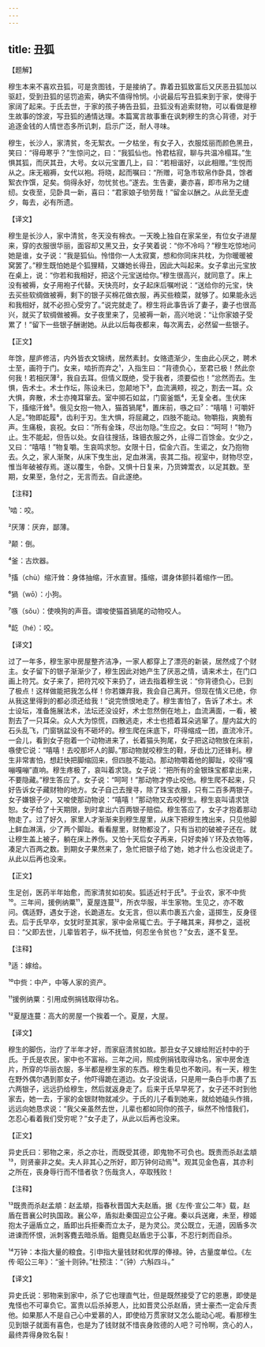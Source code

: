 ```yaml
---
---
---
```

title: 丑狐
---




【题解】


穆生本来不喜欢丑狐，可是贪图钱，于是接纳了。靠着丑狐致富后又厌恶丑狐加以驱赶，受到丑狐的惩罚追索，确实不值得怜悯。小说最后写丑狐来到于家，使得于家阔了起来。于氏去世，于家的孩子祷告丑狐，丑狐没有追索财物，可以看做是穆生故事的馀波，写丑狐的通情达理。本篇寓言故事重在讽刺穆生的贪心背德，对于追逐金钱的人情世态多所讥刺，启示广泛，耐人寻味。

穆生，长沙人，家清贫，冬无絮衣。一夕枯坐，有女子入，衣服炫丽而颜色黑丑，笑曰：“得毋寒乎？”生惊问之，曰：“我狐仙也。怜君枯寂，聊与共温冷榻耳。”生惧其狐，而厌其丑，大号。女以元宝置几上，曰：“若相谐好，以此相赠。”生悦而从之。床无裀褥，女代以袍。将晓，起而嘱曰：“所赠，可急市软帛作卧具，馀者絮衣作馔，足矣。倘得永好，勿忧贫也。”遂去。生告妻，妻亦喜，即市帛为之缝纫。女夜至，见卧具一新，喜曰：“君家娘子劬劳哉！”留金以酬之。从此至无虚夕，每去，必有所遗。





【译文】


穆生是长沙人，家中清贫，冬天没有棉衣。一天晚上独自在家呆坐，有位女子进屋来，穿的衣服很华丽，面容却又黑又丑，女子笑着说：“你不冷吗？”穆生吃惊地问她是谁，女子说：“我是狐仙。怜惜你一人太寂寞，想和你同床共枕，为你暖暖被窝罢了。”穆生既怕她是个狐狸精，又嫌她长得丑，因此大叫起来。女子拿出元宝放在桌上，说：“你若和我相好，把这个元宝送给你。”穆生很高兴，就同意了。床上没有被褥，女子用袍子代替。天快亮时，女子起床后嘱咐说：“送给你的元宝，快去买些软绸做被褥，剩下的银子买棉花做衣服，再买些粮菜，就够了。如果能永远和我相好，就不必担心受穷了。”说完就走了。穆生将此事告诉了妻子，妻子也很高兴，就买了软绸做被褥。女子夜里来了，见被褥一新，高兴地说：“让你家娘子受累了！”留下一些银子酬谢她。从此以后每夜都来，每次离去，必然留一些银子。


【正文】

年馀，屋庐修洁，内外皆衣文锦绣，居然素封。女赂遗渐少，生由此心厌之，聘术士至，画符于门。女来，啮折而弃之¹，入指生曰：“背德负心，至君已极！然此奈何我！若相厌薄²，我自去耳。但情义既绝，受于我者，须要偿也！”忿然而去。生惧，告术士。术士作坛，陈设未已，忽颠地下³，血流满颊，视之，割去一耳。众大惧，奔散，术士亦掩耳窜去。室中掷石如盆，门窗釜甑⁴，无复全者。生伏床下，搐缩汗耸⁵。俄见女抱一物入，猫首猧尾⁶，置床前，嗾之曰⁷：“嘻嘻！可嚼奸人足。”物即龁履⁸，齿利于刃。生大惧，将屈藏之，四肢不能动。物嚼指，爽脆有声。生痛极，哀祝。女曰：“所有金珠，尽出勿隐。”生应之。女曰：“呵呵！”物乃止。生不能起，但告以处。女自往搜括，珠钿衣服之外，止得二百馀金。女少之，又曰：“嘻嘻！”物复嚼。生哀鸣求恕。女限十日，偿金六百。生诺之，女乃抱物去。久之，家人渐聚，从床下曳生出，足血淋漓，丧其二指。视室中，财物尽空，惟当年破被存焉。遂以覆生，令卧。又惧十日复来，乃货婢鬻衣，以足其数。至期，女果至，急付之，无言而去。自此遂绝。

【注释】


¹啮：咬。

²厌薄：厌弃，鄙薄。

³颠：倒。

⁴釜：古炊器。

⁵搐（chù）缩汗耸：身体抽缩，汗水直冒。搐缩，谓身体颤抖着缩作一团。

⁶猧（wō）：小狗。

⁷嗾（sǒu）：使唤狗的声音。谓唆使猫首猧尾的动物咬人。

⁸龁（hé）：咬。





【译文】


过了一年多，穆生家中房屋整齐洁净，一家人都穿上了漂亮的新装，居然成了个财主。女子留下的银子渐渐少了，穆生因此对她产生了厌恶之情，请来术士，在门口画上符咒。女子来了，把符咒咬下来扔了，进去指着穆生说：“你背德负心，已到了极点！这样做能把我怎么样！你若嫌弃我，我会自己离开。但现在情义已绝，你从我这里得到的都必须还给我！”说完愤恨地走了。穆生害怕了，告诉了术士。术士设坛，准备施展法术，法坛还没设好，术士忽然倒在地上，血流满面，一看，被割去了一只耳朵。众人大为惊慌，四散逃走，术士也捂着耳朵逃窜了。屋内盆大的石头乱飞，门窗锅盆没有不砸坏的。穆生爬在床底下，吓得缩成一团，直流冷汗。一会儿，看到女子抱着一个动物进来了，长着猫头狗尾，女子把这动物放在床前，嗾使它说：“嘻嘻！去咬那坏人的脚。”那动物就咬穆生的鞋，牙齿比刀还锋利。穆生非常害怕，想赶快把脚缩回来，但四肢不能动。那动物嚼着他的脚趾，咬得“嘎嘣嘎嘣”直响。穆生疼极了，哀叫着求饶。女子说：“把所有的金银珠宝都拿出来，不要隐藏。”穆生答应了。女子说：“呵呵！”那动物才停止咬他。穆生爬不起来，只好告诉女子藏财物的地方。女子自己去搜寻，除了珠宝衣服，只有二百多两银子。女子嫌银子少，又唆使那动物说：“嘻嘻！”那动物又去咬穆生。穆生哀叫请求饶恕。女子给了十天期限，到时拿出六百两银子赔偿。穆生答应了，女子才抱着那动物走了。过了好久，家里人才渐渐来到穆生屋里，从床下把穆生拽出来，只见他脚上鲜血淋漓，少了两个脚趾。看看屋里，财物都没了，只有当初的破被子还在。就让穆生盖上被子，躺在床上养伤。又怕十天后女子再来，只好卖掉丫环及衣物等，凑足六百两之数。到期女子果然来了，急忙把银子给了她，她才什么也没说走了。从此以后再也没来。


【正文】

生足创，医药半年始愈，而家清贫如初矣。狐适近村于氏⁹。于业农，家不中赀¹⁰。三年间，援例纳粟¹¹，夏屋连蔓¹²，所衣华服，半生家物。生见之，亦不敢问。偶适野，遇女于途，长跪道左。女无言，但以素巾裹五六金，遥掷生，反身径去。后于氏早卒，女犹时至其家，家中金帛辄亡去。于子睹其来，拜参之，遥祝曰：“父即去世，儿辈皆若子，纵不抚恤，何忍坐令贫也？”女去，遂不复至。

【注释】


⁹适：嫁给。

¹⁰中赀：中产，中等人家的资产。

¹¹援例纳粟：引用成例捐钱取得功名。

¹²夏屋连蔓：高大的房屋一个挨着一个。夏屋，大屋。





【译文】


穆生的脚伤，治疗了半年才好，而家庭清贫如故。那丑女子又嫁给附近村中的于氏。于氏是农民，家中也不富裕。三年之间，照成例捐钱取得功名，家中房舍连片，所穿的华丽衣服，多半都是穆生家的东西。穆生看见也不敢问。有一天，穆生在野外偶尔遇到那女子，他吓得跪在道边。女子没说话，只是用一条白手巾裹了五六两银子，远远扔给穆生，然后就返身走了。后来于氏早早死了，女子还不时到他家去，她一去，于家的金银财物就减少。于氏的儿子看到她来，就给她磕头作揖，远远向她恳求说：“我父亲虽然去世，儿辈也都如同你的孩子，纵然不怜惜我们，怎忍心看着我们受穷呢？”女子走了，从此以后再也没来。


【正文】

异史氏曰：邪物之来，杀之亦壮，而既受其德，即鬼物不可负也。既贵而杀赵孟頫¹³，则贤豪非之矣。夫人非其心之所好，即万钟何动焉¹⁴。观其见金色喜，其亦利之所在，丧身辱行而不惜者欤？伤哉贪人，卒取残败！

【注释】


¹³既贵而杀赵孟頫：赵孟頫，指春秋晋国大夫赵盾。据《左传·宣公二年》载，赵盾在晋襄公时执国政。襄公卒，盾拟赴秦国迎立公子雍。秦以兵送雍，未至，穆姬抱太子逼盾立之，盾即出兵拒秦而立太子，是为灵公。灵公既立，无道，因盾多次进谏而怀恨，派刺客麑去暗杀盾。鉏麑见赵盾忠于公事，不忍行刺而自杀。

¹⁴万钟：本指大量的粮食。引申指大量钱财和优厚的俸禄。钟，古量度单位。《左传·昭公三年》：“釜十则钟。”杜预注：“（钟）六斛四斗。”





【译文】


异史氏说：邪物来到家中，杀了它也理直气壮，但是既然接受了它的恩惠，即使是鬼怪也不可辜负它。富贵以后杀掉恩人，比如晋灵公杀赵盾，贤士豪杰一定会斥责他。如果那人不是自己心中爱慕的人，即使给万贯家财又怎么能动心呢。看那穆生见到银子就面有喜色，也是为了钱财就不惜丧身败德的人吧？可怜啊，贪心的人，最终弄得身败名裂！